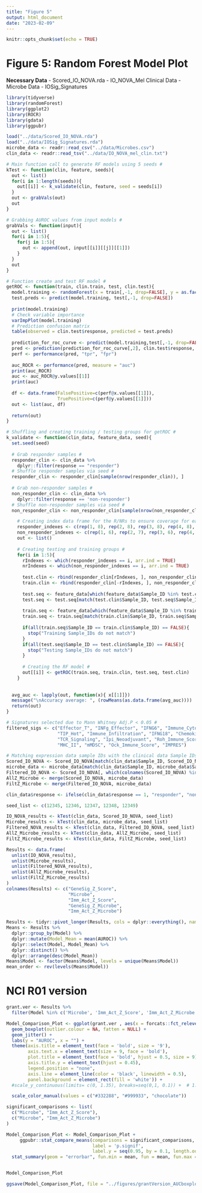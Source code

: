 ```yaml
---
title: "Figure 5"
output: html_document
date: "2023-02-09"
---
```


```r
knitr::opts_chunk$set(echo = TRUE)
```

# Figure 5: Random Forest Model Plot #

**Necessary Data**
- Scored_IO_NOVA.rda
- IO_NOVA_Mel Clinical Data
- Microbe Data
- IOSig_Signatures

```r
library(tidyverse)
library(randomForest)
library(ggplot2)
library(ROCR)
library(gdata)
library(ggpubr)
```

```r
load("../data/Scored_IO_NOVA.rda")
load("../data/IOSig_Signatures.rda")
microbe_data <- readr::read_csv("../data/Microbes.csv")
clin_data <- readr::read_tsv("../data/IO_NOVA_mel_clin.txt")
```

```r

# Main function call to generate RF models using 5 seeds #
kTest <- function(clin, feature, seeds){
  out <- list()
  for(i in 1:length(seeds)){
    out[[i]] <- k_validate(clin, feature, seed = seeds[i])
  }
  out <- grabVals(out)
  out
}

# Grabbing AUROC values from input models #
grabVals <- function(input){
  out <- list()
  for(i in 1:5){
    for(j in 1:5){
      out <- append(out, input[[i]][[j]][[1]])
    }
  }
  out
}

# Function create and test RF model #
getROC <- function(train, clin.train, test, clin.test){
  model.training <- randomForest(x = train[,-1, drop=FALSE], y = as.factor(clin.train$response))
  test.preds <- predict(model.training, test[,-1, drop=FALSE])
  
  print(model.training)
  # Check variable importance
  varImpPlot(model.training)
  # Prediction confusion matrix
  table(observed = clin.test$response, predicted = test.preds)
  
  prediction_for_roc_curve <- predict(model.training,test[,-1, drop=FALSE],type="prob")
  pred <- prediction(prediction_for_roc_curve[,2], clin.test$response, label.ordering = c("non-responder", "responder"))
  perf <- performance(pred, "tpr", "fpr")
  
  auc_ROCR <- performance(pred, measure = "auc")
  print(auc_ROCR)
  auc <- auc_ROCR@y.values[[1]]
  print(auc)
  
  df <- data.frame(FalsePositive=c(perf@x.values[[1]]),
                   TruePositive=c(perf@y.values[[1]]))
  out <- list(auc, df)
  
  return(out)
}

# Shuffling and creating training / testing groups for getROC #
k_validate <- function(clin_data, feature_data, seed){
  set.seed(seed)
  
  # Grab responder samples #
  responder_clin <- clin_data %>%
    dplyr::filter(response == "responder")
  # Shuffle responder samples via seed #
  responder_clin <- responder_clin[sample(nrow(responder_clin)), ]
  
  # Grab non-responder samples #
  non_responder_clin <- clin_data %>%
    dplyr::filter(response == 'non-responder')
  # Shuffle non-responder samples via seed #
  non_responder_clin <- non_responder_clin[sample(nrow(non_responder_clin)), ]

    # Creating index data frame for the R/NRs to ensure coverage for each group #
    responder_indexes <- c(rep(1, 8), rep(2, 8), rep(3, 8), rep(4, 8), rep(5, 7))
    non_responder_indexes <- c(rep(1, 6), rep(2, 7), rep(3, 6), rep(4, 7), rep(5, 6))
    out <- list()
    
    # Creating testing and training groups #
    for(i in 1:5){
      rIndexes <- which(responder_indexes == i, arr.ind = TRUE)
      nrIndexes <- which(non_responder_indexes == i, arr.ind = TRUE)
      
      test.clin <- rbind(responder_clin[rIndexes, ], non_responder_clin[nrIndexes, ])
      train.clin <- rbind(responder_clin[-rIndexes, ], non_responder_clin[-nrIndexes, ])
      
      test.seq <- feature_data[which(feature_data$Sample_ID %in% test.clin$Sample_ID), ]
      test.seq <- test.seq[match(test.clin$Sample_ID, test.seq$Sample_ID), ]
      
      train.seq <- feature_data[which(feature_data$Sample_ID %in% train.clin$Sample_ID), ]
      train.seq <- train.seq[match(train.clin$Sample_ID, train.seq$Sample_ID), ]
      
      if(all(train.seq$Sample_ID == train.clin$Sample_ID) == FALSE){
        stop("Training Sample_IDs do not match")
      }
      if(all(test.seq$Sample_ID == test.clin$Sample_ID) == FALSE){
        stop("Testing Sample_IDs do not match")
      }
      
      # Creating the RF model #
      out[[i]] <- getROC(train.seq, train.clin, test.seq, test.clin)
    }
  
  
  avg_auc <- lapply(out, function(x){ x[[1]]})
  message("\nAccuracy average: ", (rowMeans(as.data.frame(avg_auc))))
  return(out)
}
```

```r

# Signatures selected due to Mann Whitney Adj.P < 0.05 #
filtered_sigs <- c("Effector_T", "INFg_Effector", "IFNG6", "Immune_Cytolytic",
                   "TIP_Hot", "Immune_Infiltration", "IFNG18", "Chemokines",
                   "TCR_Signaling", "Ipi_Neoadjuvant", "Roh_Immune_Score", "Neoadjuvant_Response",
                   "MHC_II", "mMDSC", "Ock_Immune_Score", "IMPRES")

# Matching expression data sample IDs with the clinical data Sample IDs #
Scored_IO_NOVA <- Scored_IO_NOVA[match(clin_data$Sample_ID, Scored_IO_NOVA$Sample_ID), ]
microbe_data <- microbe_data[match(clin_data$Sample_ID, microbe_data$Sample_ID), ]
Filtered_IO_NOVA <- Scored_IO_NOVA[, which(colnames(Scored_IO_NOVA) %in% c("Sample_ID", filtered_sigs))]
AllZ_Microbe <- merge(Scored_IO_NOVA, microbe_data)
FiltZ_Microbe <- merge(Filtered_IO_NOVA, microbe_data)

clin_data$response <- ifelse(clin_data$response == 1, "responder", "non-responder")
```

```r
seed_list <- c(12345, 12346, 12347, 12348, 12349)

IO_NOVA_results <- kTest(clin_data, Scored_IO_NOVA, seed_list)
Microbe_results <- kTest(clin_data, microbe_data, seed_list)
Filtered_NOVA_results <- kTest(clin_data, Filtered_IO_NOVA, seed_list)
AllZ_Microbe_results <- kTest(clin_data, AllZ_Microbe, seed_list)
FiltZ_Microbe_results <- kTest(clin_data, FiltZ_Microbe, seed_list)
```

```r
Results <- data.frame(
  unlist(IO_NOVA_results),
  unlist(Microbe_results),
  unlist(Filtered_NOVA_results),
  unlist(AllZ_Microbe_results),
  unlist(FiltZ_Microbe_results)
)
colnames(Results) <- c("GeneSig_Z_Score", 
                       "Microbe", 
                       "Imm_Act_Z_Score", 
                       "GeneSig_Z_Microbe", 
                       "Imm_Act_Z_Microbe")

Results <- tidyr::pivot_longer(Results, cols = dplyr::everything(), names_to = "Model", values_to = "AUROC")
Means <- Results %>%
  dplyr::group_by(Model) %>%
  dplyr::mutate(Model_Mean = mean(AUROC)) %>%
  dplyr::select(Model, Model_Mean) %>%
  dplyr::distinct() %>%
  dplyr::arrange(desc(Model_Mean))
Means$Model <- factor(Means$Model, levels = unique(Means$Model))
mean_order <- rev(levels(Means$Model))
```

# NCI R01 version 
```r
grant.ver <- Results %>%
  filter(Model %in% c('Microbe', 'Imm_Act_Z_Score', 'Imm_Act_Z_Microbe'))

Model_Comparison_Plot <- ggplot(grant.ver , aes(x = forcats::fct_relevel(Model, mean_order), y = AUROC, color = Model)) +
  geom_boxplot(outlier.colour = NA, fatten = NULL) + 
  geom_jitter() +
  labs(y = "AUROC", x = "") +
  theme(axis.title = element_text(face = 'bold', size = '9'),
        axis.text.x = element_text(size = 9, face = 'bold'),
        plot.title = element_text(face = 'bold', hjust = 0.5, size = 9),
        axis.title.y = element_text(hjust = 0.45),
        legend.position = "none",
        axis.line = element_line(color = 'black', linewidth = 0.5),
        panel.background = element_rect(fill = 'white')) +
  #scale_y_continuous(limits= c(0, 1.35), breaks=seq(0,1, 0.1)) +  # 1.35

  scale_color_manual(values = c("#332288", "#999933", "chocolate"))

significant_comparisons <- list(
  c("Microbe", "Imm_Act_Z_Score"),
  c("Microbe", "Imm_Act_Z_Microbe")
)

Model_Comparison_Plot <- Model_Comparison_Plot +
     ggpubr::stat_compare_means(comparisons = significant_comparisons, 
                                label = 'p.signif', 
                                label.y = seq(0.95, by = 0.1, length.out = 4)) + 
  stat_summary(geom = "errorbar", fun.min = mean, fun = mean, fun.max = mean, width = .75)


Model_Comparison_Plot

ggsave(Model_Comparison_Plot, file = "../figures/grantVersion_AUCboxplots.svg", dev = "svg", width = 3, height = 3, dpi = 600)
```